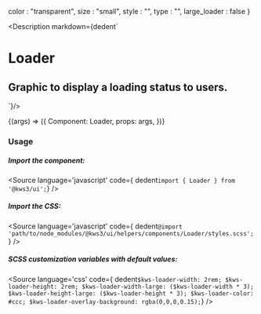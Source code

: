
  color : "transparent",
  size : "small",
  style : "",
  type : "",
  large_loader : false
}

<Meta
  title="Helpers/Loader"
  component={Loader}
  args={args}
/>

<Description markdown={dedent`
# Loader
## Graphic to display a loading status to users.
`}/>

<Canvas>
  <Story
  name="Loader"
  args={args}
  >
  {(args) => ({
    Component: Loader,
    props: args,
  })}
  </Story>
</Canvas>

<ArgsTable story="Loader" />


### Usage

##### Import the component:
<Source
  language='javascript'
  code={ dedent`import { Loader } from '@kws3/ui';`}
/>

##### Import the CSS:
<Source
  language='javascript'
  code={ dedent`@import 'path/to/node_modules/@kws3/ui/helpers/components/Loader/styles.scss';`}
/>

##### SCSS customization variables with default values:
<Source
  language='css'
  code={ dedent`
    $kws-loader-width: 2rem;
    $kws-loader-height: 2rem;
    $kws-loader-width-large: ($kws-loader-width * 3);
    $kws-loader-height-large: ($kws-loader-height * 3);
    $kws-loader-color: #ccc;
    $kws-loader-overlay-background: rgba(0,0,0,0.15);
  `}
/>